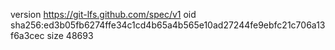 version https://git-lfs.github.com/spec/v1
oid sha256:ed3b05fb6274ffe34c1cd4b65a4b565e10ad27244fe9ebfc21c706a13f6a3cec
size 48693
